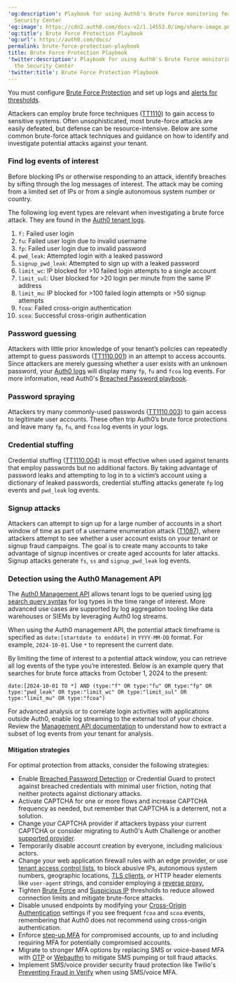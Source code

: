 ---
'og:description': Playbook for using Auth0's Brute Force monitoring feature in the
  Security Center
'og:image': https://cdn2.auth0.com/docs-v2/1.14553.0/img/share-image.png
'og:title': Brute Force Protection Playbook
'og:url': https://auth0.com/docs/
permalink: brute-force-protection-playbook
title: Brute Force Protection Playbook
'twitter:description': Playbook for using Auth0's Brute Force monitoring feature in
  the Security Center
'twitter:title': Brute Force Protection Playbook
---
<Card title="Before you start">

You must configure [Brute Force Protection](/docs/secure/attack-protection/brute-force-protection) and set up logs and [alerts for thresholds](/docs/secure/security-center/security-alerts).

</Card>

Attackers can employ brute force techniques ([TT1110](https://attack.mitre.org/techniques/T1110/)) to gain access to sensitive systems. Often unsophisticated, most brute-force attacks are easily defeated, but defense can be resource-intensive. Below are some common brute-force attack techniques and guidance on how to identify and investigate potential attacks against your tenant.

### Find log events of interest

Before blocking IPs or otherwise responding to an attack, identify breaches by sifting through the log messages of interest. The attack may be coming from a limited set of IPs or from a single autonomous system number or country.

The following log event types are relevant when investigating a brute force attack. They are found in the [Auth0 tenant logs](/docs/secure/attack-protection/view-attack-protection-events).



<Accordion title="Log event types">

1. `f:` Failed user login
2. `fu`: Failed user login due to invalid username
3. `fp`: Failed user login due to invalid password
4. `pwd_leak`: Attempted login with a leaked password
5. `signup_pwd_leak`: Attempted to sign up with a leaked password
6. `limit_wc`: IP blocked for >10 failed login attempts to a single account
7. `limit_sul`: User blocked for >20 login per minute from the same IP address
8. `limit_mu`: IP blocked for >100 failed login attempts or >50 signup attempts
9. `fcoa`: Failed cross-origin authentication
10. `scoa`: Successful cross-origin authentication

</Accordion>



### Password guessing

Attackers with little prior knowledge of your tenant’s policies can repeatedly attempt to guess passwords ([TT1110.001](https://attack.mitre.org/techniques/T1110/001/)) in an attempt to access accounts. Since attackers are merely guessing whether a user exists with an unknown password, your [Auth0 logs](/docs/deploy-monitor/logs/log-event-type-codes) will display many `fp`, `fu` and `fcoa` log events. For more information, read Auth0's [Breached Password playbook](/docs/secure/attack-protection/playbooks/breached-password-playbook).

### Password spraying

Attackers try many commonly-used passwords ([TT1110.003](https://attack.mitre.org/techniques/T1110/003/)) to gain access to legitimate user accounts. These often trip Auth0’s brute force protections and leave many `fp`, `fu`, and `fcoa` log events in your logs.

### Credential stuffing

Credential stuffing ([TT1110.004](https://attack.mitre.org/techniques/T1110/004/)) is most effective when used against tenants that employ passwords but no additional factors. By taking advantage of password leaks and attempting to log in to a victim’s account using a dictionary of leaked passwords, credential stuffing attacks generate `fp` log events and `pwd_leak` log events.

### Signup attacks

Attackers can attempt to sign up for a large number of accounts in a short window of time as part of a username enumeration attack ([T1087](https://attack.mitre.org/techniques/T1087/)), where attackers attempt to see whether a user account exists on your tenant or signup fraud campaigns. The goal is to create many accounts to take advantage of signup incentives or create aged accounts for later attacks. Signup attacks generate `fs`, `ss` and `signup_pwd_leak` log events.

### Detection using the Auth0 Management API

The [Auth0 Management API](/docs/deploy-monitor/logs/retrieve-log-events-using-mgmt-api) allows tenant logs to be queried using [log search query syntax](/docs/deploy-monitor/logs/log-search-query-syntax) for log types in the time range of interest. More advanced use cases are supported by log aggregation tooling like data warehouses or SIEMs by leveraging Auth0 log streams.

When using the Auth0 <Tooltip tip="Management API: A product to allow customers to perform administrative tasks." cta="View Glossary" href="/docs/glossary?term=management+API">management API</Tooltip>, the potential attack timeframe is specified as `date:[startdate to enddate]` in `YYYY-MM-DD` format. For example, `2024-10-01`. Use `*` to represent the current date.

By limiting the time of interest to a potential attack window, you can retrieve all log events of the type you’re interested. Below is an example query that searches for brute force attacks from October 1, 2024 to the present:

```text wrap lines
date:[2024-10-01 TO *] AND (type:"f" OR type:"fu" OR type:"fp" OR type:"pwd_leak" OR type:"limit_wc" OR type:"limit_sul" OR type:"limit_mu" OR type:"fcoa")
```






For advanced analysis or to correlate login activities with applications outside Auth0, enable log streaming to the external tool of your choice. Review the [Management API documentation](https://auth0.com/docs/api/management/v2/logs/get-logs) to understand how to extract a subset of log events from your tenant for analysis.

#### Mitigation strategies

For optimal protection from attacks, consider the following strategies:

* Enable [Breached Password Detection](/docs/secure/attack-protection/breached-password-detection) or Credential Guard to protect against breached credentials with minimal user friction, noting that neither protects against dictionary attacks.
* Activate CAPTCHA for one or more flows and increase CAPTCHA frequency as needed, but remember that CAPTCHA is a deterrent, not a solution.
* Change your CAPTCHA provider if attackers bypass your current CAPTCHA or consider migrating to Auth0's Auth Challenge or another [supported provider](/docs/secure/attack-protection/bot-detection/configure-captcha).
* Temporarily disable account creation by everyone, including malicious actors.
* Change your web application firewall rules with an edge provider, or use [tenant access control lists](/docs/secure/tenant-access-control-list), to block abusive IPs, autonomous system numbers, geographic locations, [TLS clients](/docs/customize/custom-domains/self-managed-certificates/tls-ssl), or HTTP header elements like `user-agent` strings, and consider employing a [reverse proxy.](/docs/customize/custom-domains/self-managed-certificates#configure-reverse-proxy)
* Tighten [Brute Force](/docs/secure/attack-protection/brute-force-protection) and [Suspicious IP](/docs/secure/attack-protection/suspicious-ip-throttling) thresholds to reduce allowed connection limits and mitigate brute-force attacks.
* Disable unused endpoints by modifying your [Cross-Origin Authentication](/docs/authenticate/login/cross-origin-authentication) settings if you see frequent `fcoa` and `scoa` events, remembering that Auth0 does not recommend using cross-origin authentication.
* Enforce [step-up MFA](/docs/secure/multi-factor-authentication/step-up-authentication) for compromised accounts, up to and including requiring <Tooltip tip="Multi-factor authentication (MFA): User authentication process that uses a factor in addition to username and password such as a code via SMS." cta="View Glossary" href="/docs/glossary?term=MFA">MFA</Tooltip> for potentially compromised accounts.
* Migrate to stronger MFA options by replacing SMS or voice-based MFA with [OTP](/docs/secure/multi-factor-authentication/multi-factor-authentication-factors/configure-otp-notifications-for-mfa) or [Webauthn](/docs/secure/multi-factor-authentication/fido-authentication-with-webauthn/configure-webauthn-device-biometrics-for-mfa) to mitigate SMS pumping or toll fraud attacks.
* Implement SMS/voice provider security fraud protection like Twilio's [Preventing Fraud in Verify](https://www.twilio.com/docs/verify/preventing-toll-fraud) when using SMS/voice MFA.